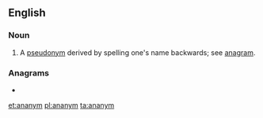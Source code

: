 ==English==

===Noun===
{{en-noun}}

# {{label|en|obsolete}} A [[pseudonym]] derived by spelling one's name backwards; see [[anagram]].

===Anagrams===
* {{l|en|many an}}

[[et:ananym]]
[[pl:ananym]]
[[ta:ananym]]